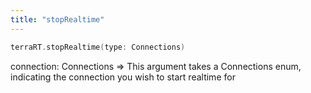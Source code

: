 ```yaml
---
title: "stopRealtime"
---
```

```kotlin
terraRT.stopRealtime(type: Connections)

```

connection: Connections => This argument takes a Connections enum, indicating the connection you wish to start realtime for



